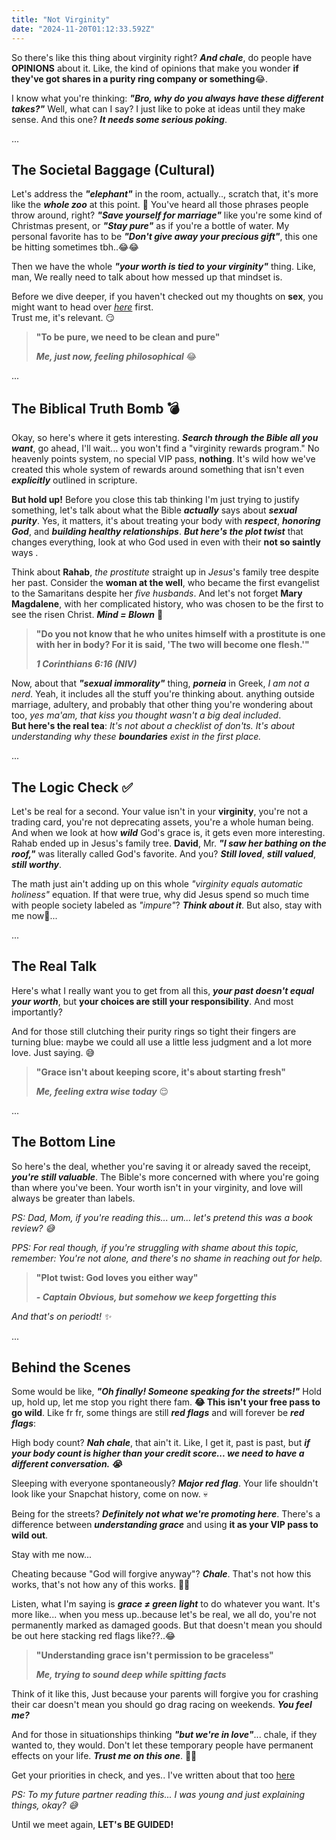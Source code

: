 ```yaml
---
title: "Not Virginity"
date: "2024-11-20T01:12:33.592Z"
---
```


So there's like this thing about virginity right? _**And chale**_, do people have **OPINIONS** about it. Like, the kind of opinions that make you wonder **if they've got shares in a purity ring company or something**😂.

I know what you're thinking: _**"Bro, why do you always have these different takes?"**_ Well, what can I say? I just like to poke at ideas until they make sense. And this one? _**It needs some serious poking**_.

...

## The Societal Baggage (Cultural)

Let's address the _**"elephant"**_ in the room, actually.., scratch that, it's more like the _**whole zoo**_ at this point. 🐘 You've heard all those phrases people throw around, right? _**"Save yourself for marriage"**_ like you're some kind of Christmas present, or _**"Stay pure"**_ as if you're a bottle of water. My personal favorite has to be _**"Don't give away your precious gift"**_, this one be hitting sometimes tbh..😂😂

Then we have the whole _**"your worth is tied to your virginity"**_ thing. Like, man, We really need to talk about how messed up that mindset is.

Before we dive deeper, if you haven't checked out my thoughts on **sex**, you might want to head over _[here](/thoughts/so-sex)_ first.<br /> Trust me, it's relevant. 😏

> **"To be pure, we need to be clean and pure"**
>
> _**Me, just now, feeling philosophical**_ 😂

...

## The Biblical Truth Bomb 💣

Okay, so here's where it gets interesting. _**Search through the Bible all you want**_, go ahead, I'll wait... you won't find a "virginity rewards program." No heavenly points system, no special VIP pass, **nothing**. It's wild how we've created this whole system of rewards around something that isn't even _**explicitly**_ outlined in scripture.

**But hold up!** Before you close this tab thinking I'm just trying to justify something, let's talk about what the Bible _**actually**_ says about _**sexual purity**_. Yes, it matters, it's about treating your body with _**respect**_, _**honoring God**_, and _**building healthy relationships**_. _**But here's the plot twist**_ that changes everything, look at who God used in even with their **not so saintly** ways .

Think about **Rahab**, _the prostitute_ straight up in _Jesus_'s family tree despite her past. Consider the **woman at the well**, who became the first evangelist to the Samaritans despite her _five husbands_. And let's not forget **Mary Magdalene**, with her complicated history, who was chosen to be the first to see the risen Christ. _**Mind = Blown**_ 🤯

> **"Do you not know that he who unites himself with a prostitute is one with her in body? For it is said, 'The two will become one flesh.'"**
>
> _**1 Corinthians 6:16 (NIV)**_

Now, about that _**"sexual immorality"**_ thing, **_porneia_** in Greek, _I am not a nerd_. Yeah, it includes all the stuff you're thinking about. anything outside marriage, adultery, and probably that other thing you're wondering about too, _yes ma'am, that kiss you thought wasn't a big deal included_.<br /> **But here's the real tea**: _It's not about a checklist of don'ts. It's about understanding why these **boundaries** exist in the first place._

...

## The Logic Check ✅

Let's be real for a second. Your value isn't in your **virginity**, you're not a trading card, you're not deprecating assets, you're a whole human being. And when we look at how _**wild**_ God's grace is, it gets even more interesting. Rahab ended up in Jesus's family tree. **David**, Mr. _**"I saw her bathing on the roof,"**_ was literally called God's favorite. And you? _**Still loved**_, _**still valued**_, _**still worthy**_.

The math just ain't adding up on this whole _"virginity equals automatic holiness"_ equation. If that were true, why did Jesus spend so much time with people society labeled as *"impure"*? _**Think about it**_.
But also, stay with me now👀...

...

## The Real Talk

Here's what I really want you to get from all this, _**your past doesn't equal your worth**_, but **your choices are still your responsibility**. And most importantly?

And for those still clutching their purity rings so tight their fingers are turning blue: maybe we could all use a little less judgment and a lot more love. Just saying. 😅

> **"Grace isn't about keeping score, it's about starting fresh"**
>
> _**Me, feeling extra wise today**_ 😌

...

## The Bottom Line

So here's the deal, whether you're saving it or already saved the receipt, _**you're still valuable**_. The Bible's more concerned with where you're going than where you've been. Your worth isn't in your virginity, and love will always be greater than labels.

_PS: Dad, Mom, if you're reading this... um... let's pretend this was a book review? 😅_

_PPS: For real though, if you're struggling with shame about this topic, remember: You're not alone, and there's no shame in reaching out for help._

> **"Plot twist: God loves you either way"**
>
> _**- Captain Obvious, but somehow we keep forgetting this**_

_And that's on periodt! ✨_

...

## Behind the Scenes

Some would be like, _**"Oh finally! Someone speaking for the streets!"**_ Hold up, hold up, let me stop you right there fam. **😂 This isn't your free pass to go wild**. Like fr fr, some things are still _**red flags**_ and will forever be _**red flags**_:

High body count? _**Nah chale**_, that ain't it. Like, I get it, past is past, but _**if your body count is higher than your credit score... we need to have a different conversation. 😭**_

Sleeping with everyone spontaneously? _**Major red flag**_. Your life shouldn't look like your Snapchat history, come on now. 💀

Being for the streets? _**Definitely not what we're promoting here**_. There's a difference between _**understanding grace**_ and using **it as your VIP pass to wild out**.

Stay with me now...

Cheating because "God will forgive anyway"? _**Chale**_. That's not how this works, that's not how any of this works. 🤦‍♂️

Listen, what I'm saying is _**grace ≠ green light**_ to do whatever you want. It's more like... when you mess up..because let's be real, we all do, you're not permanently marked as damaged goods. But that doesn't mean you should be out here stacking red flags like??..😂

> **"Understanding grace isn't permission to be graceless"**
>
> _**Me, trying to sound deep while spitting facts**_

Think of it like this, Just because your parents will forgive you for crashing their car doesn't mean you should go drag racing on weekends. _**You feel me?**_

And for those in situationships thinking _**"but we're in love"**_... chale, if they wanted to, they would. Don't let these temporary people have permanent effects on your life. _**Trust me on this one**_. 😮‍💨

Get your priorities in check, and yes.. I've written about that too [here](/thoughts/getting-priorities-straight)

_PS: To my future partner reading this... I was young and just explaining things, okay? 😅_

Until we meet again, **LET's BE GUIDED!**
